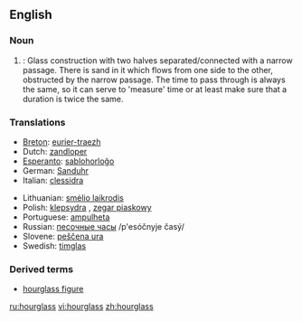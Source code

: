 ==English==

===Noun===
{{wikipedia}}
{{en-noun|es}}
#{{time}}: Glass construction with two halves separated/connected with a narrow passage. There is sand in it which flows from one side to the other, obstructed by the narrow passage. The time to pass through is always the same, so it can serve to 'measure' time or at least make sure that a duration is twice the same.

===Translations===
{{top}}
*[[Breton]]: [[eurier-traezh]] {{m}}
*Dutch: [[zandloper]] {{m}}
*[[Esperanto]]: [[sablohorloĝo]]
*German: [[Sanduhr]] {{f}}
*Italian: [[clessidra]] {{f}}
{{mid}}
*Lithuanian: [[smėlio laikrodis]] {{m}}
*Polish: [[klepsydra]] {{f}}, [[zegar piaskowy]] {{m}}
*Portuguese: [[ampulheta]] {{f}}
*Russian: [[песочные часы]] /p'esóčnyje časý/ {{p}} <!--sandclock-->
*Slovene: [[peščena ura]] {{f}}
*Swedish: [[timglas]]
{{bottom}}

===Derived terms===
*[[hourglass figure]]

[[ru:hourglass]]
[[vi:hourglass]]
[[zh:hourglass]]